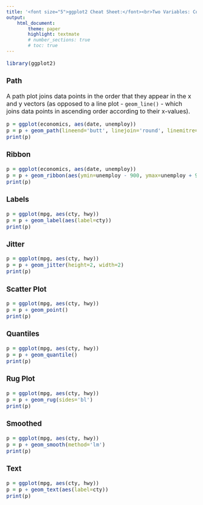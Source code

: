 ```yaml
---
title: '<font size="5">ggplot2 Cheat Sheet:</font><br>Two Variables: Continuous x, Continuous y'
output:
    html_document:
        theme: paper
        highlight: textmate
        # number_sections: true
        # toc: true
---
```

<font size="3"> 

```r
library(ggplot2)
```

### Path
A path plot joins data points in the order that they appear in the x and y vectors (as opposed to a line plot - `geom_line()` - which joins data points in ascending order according to their x-values).
```r
p = ggplot(economics, aes(date, unemploy))
p = p + geom_path(lineend='butt', linejoin='round', linemitre=1)
print(p)
```

### Ribbon
```r
p = ggplot(economics, aes(date, unemploy))
p = p + geom_ribbon(aes(ymin=unemploy - 900, ymax=unemploy + 900))
print(p)
```

### Labels
```r
p = ggplot(mpg, aes(cty, hwy))
p = p + geom_label(aes(label=cty))
print(p)
```

### Jitter
```r
p = ggplot(mpg, aes(cty, hwy))
p = p + geom_jitter(height=2, width=2)
print(p)
```

### Scatter Plot
```r
p = ggplot(mpg, aes(cty, hwy))
p = p + geom_point()
print(p)
```

### Quantiles
```r
p = ggplot(mpg, aes(cty, hwy))
p = p + geom_quantile()
print(p)
```

### Rug Plot
```r
p = ggplot(mpg, aes(cty, hwy))
p = p + geom_rug(sides='bl')
print(p)
```

### Smoothed
```r
p = ggplot(mpg, aes(cty, hwy))
p = p + geom_smooth(method='lm')
print(p)
```

### Text
```r
p = ggplot(mpg, aes(cty, hwy))
p = p + geom_text(aes(label=cty))
print(p)
```

</font>
